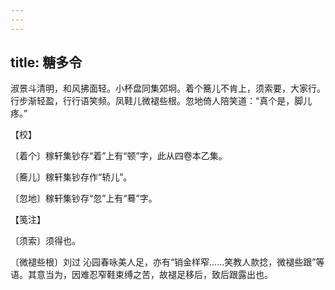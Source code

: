 ```yaml
---
---
---
```

title: 糖多令
---







淑景斗清明，和风拂面轻。小杯盘同集郊坰。着个簥儿不肯上，须索要，大家行。　行步渐轻盈，行行语笑频。凤鞋儿微褪些根。忽地倚人陪笑道：“真个是，脚儿疼。”





【校】


〔着个〕稼轩集钞存“着”上有“顿”字，此从四卷本乙集。

〔簥儿〕稼轩集钞存作“轿儿”。

〔忽地〕稼轩集钞存“忽”上有“蓦”字。





【笺注】


〔须索〕须得也。

〔微褪些根〕刘过 沁园春咏美人足，亦有“销金样窄……笑教人款捻，微褪些跟”等语。其意当为，因难忍窄鞋束缚之苦，故褪足移后，致后跟露出也。